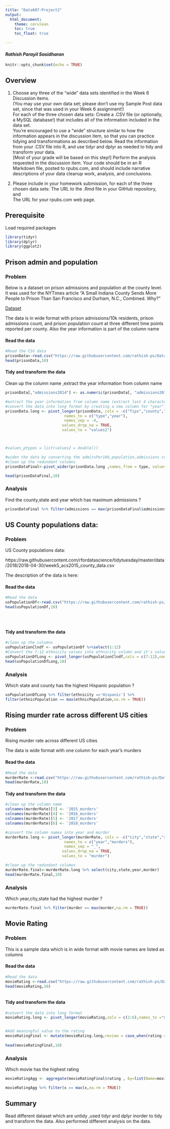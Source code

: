 ```yaml
---
title: "Data607-Project2"
output: 
  html_document:
    theme: cerulean
    toc: true
    toc_float: true

---
```

#### ***Rathish Parayil Sasidharan***


```r
knitr::opts_chunk$set(echo = TRUE)
```


## Overview

(1) Choose any three of the “wide” data sets identified in the Week 6 Discussion items.  
(You may use your own data set; please don’t use my Sample Post data set, since that was used in your Week 6 assignment!)  
For each of the three chosen data sets:
Create a .CSV file (or optionally, a MySQL database!) that includes all of the information included in the data set.  
You’re encouraged to use a “wide” structure similar to how the information appears in the discussion item, 
so that you can practice tidying and transformations as described below. 
Read the information from your .CSV file into R, and use tidyr and dplyr as needed to tidy and transform your data.  
[Most of your grade will be based on this step!] 
Perform the analysis requested in the discussion item. 
Your code should be in an R Markdown file, posted to rpubs.com, and should include narrative descriptions of your data cleanup work, analysis, and conclusions.   

(2) Please include in your homework submission, for each of the three chosen data sets: 
The URL to the .Rmd file in your GitHub repository, and  
The URL for your rpubs.com web page. 


## Prerequisite
Load required packages
```r
library(tidyr)
library(dplyr)
library(ggplot2)
```

## Prison admin and population
### Problem 
Below is a dataset on prison admissions and population at the county level. It was used for the NYTimes article "A Small Indiana County Sends More People to Prison Than San Francisco and Durham, N.C., Combined. Why?"

[Dataset](https://github.com/TheUpshot/prison-admissions/blob/master/county-prison-admissions.csv)

The data is in wide format with prison admissions/10k residents, prison admissions count, and prison population count at three different time points reported per county. Also the year information is part of the column name

#### Read the data
```r
#Read the CSV data
prisonData<-read.csv("https://raw.githubusercontent.com/rathish-ps/Data607-Assignment/main/county-prison-admissions.csv",stringsAsFactors=FALSE)
head(prisonData,10)
```

#### Tidy and transform the data
Clean up the column name ,extract the year information from column name
```r
prisonData[,"admissions2014"] <- as.numeric(prisonData[, "admissions2014"])

#extract the year information from column name (extract last 4 characters of the column name)
#convert the data into long format by creating a new column for "year" value
prisonData.long <- pivot_longer(prisonData, cols = -c("fips","county","state","valid06","valid13","valid14","source"), 
                          names_to = c("type","year"), 
                          names_sep = -4, 
                         values_drop_na = TRUE,
                         values_to = "values2")



#values_ptypes = list(values2 = double())

#widen the data by converting the admitsPer10k,population,admissions column values into new columns for each year
#clean up the redundant columns
prisonDataFinal<-pivot_wider(prisonData.long ,names_from = type, values_from = values2) %>% select (fips,county,state,year,admitsPer10k,population,admissions)

head(prisonDataFinal,10)

```


### Analysis 
Find the county,state and year which has maximum admissions ?

```r

prisonDataFinal %>% filter(admissions == max(prisonDataFinal$admissions,na.rm = TRUE))

```

## US County populations data:
### Problem 

US County populations data:

https://raw.githubusercontent.com/rfordatascience/tidytuesday/master/data/2018/2018-04-30/week5_acs2015_county_data.csv

The description of the data is here:



#### Read the data
```r

#Read the data
usPopulationDf<-read.csv("https://raw.githubusercontent.com/rathish-ps/Data607-Assignment/main/acs2015_county_data.csv")
head(usPopulationDf,10)





```

#### Tidy and transform the data
```r

#clean up the columns
usPopulationClndf <- usPopulationDf %>%select(1:12)
#Convert the 7:12 ethnicity values into ethnicity column and it's value into
usPopulationDfLong <- pivot_longer(usPopulationClndf,cols = c(7:12),names_to ="ethnicity",values_to ="ethnicPopulation")
head(usPopulationDfLong,10)
```


### Analysis 

Which state and county has the highest Hispanic population ?
```r

usPopulationDfLong %>% filter(ethnicity =='Hispanic') %>%
filter(ethnicPopulation == max(ethnicPopulation,na.rm = TRUE))

```

## Rising murder rate across different US cities


### Problem 
Rising murder rate across different US cities

The data is wide format with one column for each year's murders

#### Read the data
```r

#Read the data
murderRate <-read.csv("https://raw.githubusercontent.com/rathish-ps/Data607-Assignment/main/murder_data.csv")
head(murderRate,10)


```

#### Tidy and transform the data
```r
#clean up the column name
colnames(murderRate)[3] <- '2015_murders'
colnames(murderRate)[4] <- '2016_murders'
colnames(murderRate)[5] <- '2017_murders'
colnames(murderRate)[6] <- '2018_murders'

#convert the column names into year and murder
murderRate.long <- pivot_longer(murderRate, cols = -c("city","state","source","as_of"), 
                          names_to = c("year","murders"), 
                          names_sep = "_", 
                         values_drop_na = TRUE,
                         values_to = "murder")

#clean up the redundant columns
murderRate.final<-murderRate.long %>% select(city,state,year,murder)
head(murderRate.final,10)
```


### Analysis 

Which year,city,state had the highest murder ?


```r
murderRate.final %>% filter(murder == max(murder,na.rm = TRUE))

```

## Movie Rating
### Problem 

This is a sample data which is in wide format with movie names are listed as columns

#### Read the data
```r
#Read the data
movieRating <-read.csv("https://raw.githubusercontent.com/rathish-ps/Data607-Assignment/main/movie_data.csv")
head(movieRating,10)



```

#### Tidy and transform the data
```r
#convert the data into long format
movieRating.long <- pivot_longer(movieRating,cols = c(2:6),names_to ="movies",values_to ="rating")


#Add meaningful value to the rating 
movieRatingFinal <- mutate(movieRating.long,review = case_when(rating == 5 ~'Excellent',rating == 4 ~'Good',rating == 3 ~'Not Bad',rating == 2 ~'Bad',rating == 1 ~'Awful' ))
 
head(movieRatingFinal,10)
```


### Analysis 
Which movie has the highest rating
```r
movieRatingAgg <- aggregate(movieRatingFinal$rating , by=list(Name=movieRatingFinal$movies), FUN=sum,na.rm = TRUE)

movieRatingAgg %>% filter(x == max(x,na.rm = TRUE))


```


## Summary
 
Read different dataset which are untidy ,used  tidyr and dplyr  inorder to tidy and transform the data.
Also performed different analysis on the data. 

